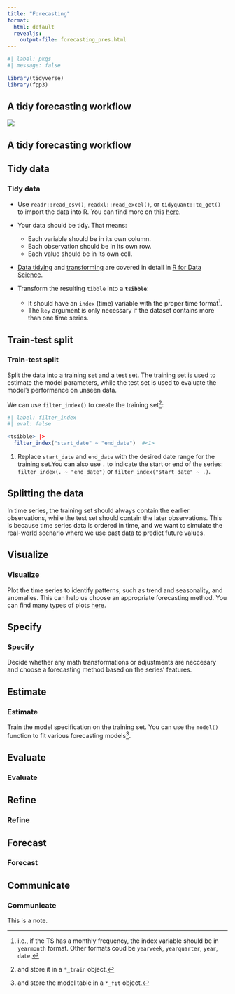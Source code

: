 ```yaml
---
title: "Forecasting"
format:
  html: default
  revealjs:
    output-file: forecasting_pres.html
---
```


:::{.content-visible unless-format="revealjs"}

```r
#| label: pkgs
#| message: false

library(tidyverse)
library(fpp3)
```


:::

## A tidy forecasting workflow

![](fcst_wf.png)

:::{.content-visible unless-format="html"}

## A tidy forecasting workflow

:::


:::{.content-hidden unless-format="revealjs"}
## Tidy data
:::

:::{.content-visible unless-format="revealjs"}
### Tidy data
:::

- Use `readr::read_csv()`,  `readxl::read_excel()`, or `tidyquant::tq_get()` to import the data into R. You can find more on this [here](https://r4ds.hadley.nz/import.html).

- Your data should be tidy. That means:

  - Each variable should be in its own column.
  - Each observation should be in its own row.
  - Each value should be in its own cell.
  
- [Data tidying](https://r4ds.hadley.nz/data-tidy.html) and [transforming](https://r4ds.hadley.nz/transform.html) are covered in detail in [R for Data Science](https://r4ds.hadley.nz/).

- Transform the resulting `tibble` into a **`tsibble`**:
  - It should have an `index` (time) variable with the proper time format^[i.e., if the TS has a monthly frequency, the index variable should be in `yearmonth` format. Other formats coud be `yearweek`, `yearquarter`, `year`, `date`.]. 
  - The `key` argument is only necessary if the dataset contains more than one time series.



:::{.content-hidden unless-format="revealjs"}
## Train-test split
:::

:::{.content-visible unless-format="revealjs"}
### Train-test split
:::

Split the data into a training set and a test set. The training set is used to estimate the model parameters, while the test set is used to evaluate the model's performance on unseen data.

We can use `filter_index()` to create the training set^[and store it in a `*_train` object.]:

```r
#| label: filter_index
#| eval: false

<tsibble> |> 
  filter_index("start_date" ~ "end_date")  #<1>
```

1. Replace `start_date` and `end_date` with the desired date range for the training set.You can also use `.` to indicate the start or end of the series: `filter_index(. ~ "end_date")` or `filter_index("start_date" ~ .)`.



:::{.callout-note collapse="true"}
## Splitting the data

In time series, the training set should always contain the earlier observations, while the test set should contain the later observations. This is because time series data is ordered in time, and we want to simulate the real-world scenario where we use past data to predict future values.
:::

:::{.content-hidden unless-format="revealjs"}
## Visualize
:::

:::{.content-visible unless-format="revealjs"}
### Visualize
:::

Plot the time series to identify patterns, such as trend and seasonality, and anomalies. This can help us choose an appropriate forecasting method. You can find many types of plots [here](../01_time_series/r_time_series.qmd# TS Visualization).

:::{.content-hidden unless-format="revealjs"}
## Specify
:::

:::{.content-visible unless-format="revealjs"}
### Specify
:::

Decide whether any math transformations or adjustments are neccesary and choose a forecasting method based on the series' features.

:::{.content-hidden unless-format="revealjs"}
## Estimate
:::

:::{.content-visible unless-format="revealjs"}
### Estimate
:::

Train the model specification on the training set. You can use the `model()` function to fit various forecasting models^[and store the model table in a `*_fit` object.].

:::{.content-hidden unless-format="revealjs"}
## Evaluate
:::

:::{.content-visible unless-format="revealjs"}
### Evaluate
:::


:::{.content-hidden unless-format="revealjs"}
## Refine
:::

:::{.content-visible unless-format="revealjs"}
### Refine
:::


:::{.content-hidden unless-format="revealjs"}
## Forecast
:::

:::{.content-visible unless-format="revealjs"}
### Forecast
:::

:::{.content-hidden unless-format="revealjs"}
## Communicate
:::

:::{.content-visible unless-format="revealjs"}
### Communicate
:::


:::{.notes}

This is a note.

:::

